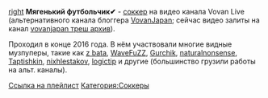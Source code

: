 [[Файл:Vovan_soccer.jpg|right]]
'''Мягенький футбольчик✔''' - [[соккер]] на видео канала Vovan Live (альтернативного канала блоггера [https://www.youtube.com/user/vovanjapan VovanJapan]; сейчас видео залиты на канал [https://www.youtube.com/channel/UCsbde9_opVt25BuvODq8c8w vovanjapan треш архив]).

Проходил в конце 2016 года. В нём участвовали многие видные музпуперы, такие как [[z bata]], [[WaveFuZZ]], [[Gurchik]], [[naturalnonsense]], [[Taptishkin]], [[nixhlestakov]], [[logictip]] и другие (большинство грузили работы на альт. каналы).

[https://www.youtube.com/playlist?list=PL3_Fq--jss1aIBywiVPiGxudmsRSQHaYk Ссылка на плейлист]
[[Категория:Соккеры]]